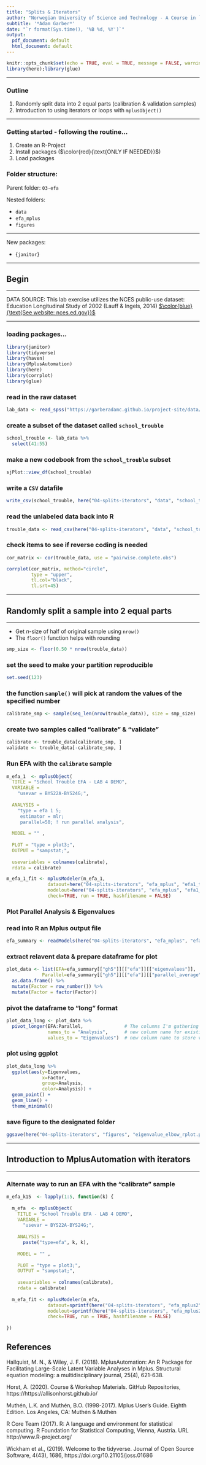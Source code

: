 ```yaml
---
title: "Splits & Iterators"
author: "Norwegian University of Science and Technology - A Course in `MplusAutomation`"
subtitle: '*Adam Garber*'
date: "`r format(Sys.time(), '%B %d, %Y')`"
output:
  pdf_document: default
  html_document: default
---
```


```r
knitr::opts_chunk$set(echo = TRUE, eval = TRUE, message = FALSE, warning = FALSE)
library(here);library(glue)
```

______________________________________________

### Outline

1. Randomly split data into 2 equal parts (calibration & validation samples)
2. Introduction to using iterators or loops with `mplusObject()`

____________________________________

### Getting started - following the routine...

1. Create an R-Project
2. Install packages ($\color{red}{\text{ONLY IF NEEDED}}$)
3. Load packages

### Folder structure:

Parent folder:
`03-efa`

Nested folders:

- `data`
- `efa_mplus`
- `figures`

____________________________________

New packages:

- {`janitor`}

____________________________________

## Begin 

____________________________________

DATA SOURCE: This lab exercise utilizes the NCES public-use dataset: Education Longitudinal Study of 2002 (Lauff & Ingels, 2014) [$\color{blue}{\text{See website: nces.ed.gov}}$](https://nces.ed.gov/surveys/els2002/avail_data.asp)

____________________________________

### loading packages...

```r
library(janitor)
library(tidyverse)
library(haven)
library(MplusAutomation)
library(here)
library(corrplot)
library(glue)
```

### read in the raw dataset 

```r
lab_data <- read_spss("https://garberadamc.github.io/project-site/data/els_sub1_spss.sav")
```

### create a subset of the dataset called `school_trouble`
```r
school_trouble <- lab_data %>% 
  select(41:55)
```

### make a new codebook from the `school_trouble` subset
```r
sjPlot::view_df(school_trouble)
```

### write a `CSV` datafile
```r
write_csv(school_trouble, here("04-splits-iterators", "data", "school_trouble_data.csv"))
```

### read the unlabeled data back into R
```r
trouble_data <- read_csv(here("04-splits-iterators", "data", "school_trouble_data.csv"))
```

### check items to see if reverse coding is needed 
```r
cor_matrix <- cor(trouble_data, use = "pairwise.complete.obs")

corrplot(cor_matrix, method="circle",
         type = "upper",
         tl.col="black", 
         tl.srt=45)
```

____________________________________

## Randomly split a sample into 2 equal parts

____________________________________

- Get *n*-size of half of original sample using `nrow()`
- The `floor()` function helps with rounding
```r
smp_size <- floor(0.50 * nrow(trouble_data))
```

### set the seed to make your partition reproducible
```r
set.seed(123)
```

### the function `sample()` will pick at random the values of the specified number
```r
calibrate_smp <- sample(seq_len(nrow(trouble_data)), size = smp_size)
```

### create two samples called "calibrate" & "validate"
```r
calibrate <- trouble_data[calibrate_smp, ]
validate <- trouble_data[-calibrate_smp, ]
```

### Run EFA with the `calibrate` sample
```r
m_efa_1  <- mplusObject(
  TITLE = "School Trouble EFA - LAB 4 DEMO", 
  VARIABLE = 
    "usevar = BYS22A-BYS24G;", 
  
  ANALYSIS = 
    "type = efa 1 5;   
     estimator = mlr;  
     parallel=50; ! run parallel analysis",
  
  MODEL = "" ,
  
  PLOT = "type = plot3;",
  OUTPUT = "sampstat;",
  
  usevariables = colnames(calibrate), 
  rdata = calibrate)

m_efa_1_fit <- mplusModeler(m_efa_1, 
               dataout=here("04-splits-iterators", "efa_mplus", "efa1_trouble.dat"),
               modelout=here("04-splits-iterators", "efa_mplus", "efa1_trouble.inp"),
               check=TRUE, run = TRUE, hashfilename = FALSE)
```

### Plot Parallel Analysis & Eigenvalues

### read into R an Mplus output file
```r
efa_summary <- readModels(here("04-splits-iterators", "efa_mplus", "efa1_trouble.out"), quiet = TRUE)
``` 

### extract relavent data & prepare dataframe for plot
```r
plot_data <- list(EFA=efa_summary[["gh5"]][["efa"]][["eigenvalues"]], 
             Parallel=efa_summary[["gh5"]][["efa"]][["parallel_average"]]) %>% 
  as.data.frame() %>% 
  mutate(Factor = row_number()) %>% 
  mutate(Factor = factor(Factor))
```

### pivot the dataframe to "long" format
```r
plot_data_long <- plot_data %>% 
  pivot_longer(EFA:Parallel,               # The columns I'm gathering together
               names_to = "Analysis",      # new column name for existing names
               values_to = "Eigenvalues")  # new column name to store values
``` 

### plot using ggplot
```r
plot_data_long %>% 
  ggplot(aes(y=Eigenvalues,
             x=Factor,
             group=Analysis,
             color=Analysis)) +
  geom_point() + 
  geom_line() + 
  theme_minimal()
``` 

### save figure to the designated folder
```r
ggsave(here("04-splits-iterators", "figures", "eigenvalue_elbow_rplot.png"), dpi=300, height=5, width=7, units="in")
```

____________________________________

## Introduction to MplusAutomation with iterators 

____________________________________

### Alternate way to run an EFA with the "calibrate" sample
```r
m_efa_k15  <- lapply(1:5, function(k) {
  
  m_efa  <- mplusObject(
    TITLE = "School Trouble EFA - LAB 4 DEMO", 
    VARIABLE = 
      "usevar = BYS22A-BYS24G;", 
    
    ANALYSIS = 
      paste("type=efa", k, k), 
    
    MODEL = "" ,
    
    PLOT = "type = plot3;",
    OUTPUT = "sampstat;",
    
    usevariables = colnames(calibrate), 
    rdata = calibrate)
  
  m_efa_fit <- mplusModeler(m_efa, 
               dataout=sprintf(here("04-splits-iterators", "efa_mplus2", "efa_trouble.dat"), k),
               modelout=sprintf(here("04-splits-iterators", "efa_mplus2", "efa_%d_trouble.inp"), k),
               check=TRUE, run = TRUE, hashfilename = FALSE)
  
})
```


## References

Hallquist, M. N., & Wiley, J. F. (2018). MplusAutomation: An R Package for Facilitating Large-Scale Latent Variable Analyses in Mplus. Structural equation modeling: a multidisciplinary journal, 25(4), 621-638.

Horst, A. (2020). Course & Workshop Materials. GitHub Repositories, https://https://allisonhorst.github.io/

Muthén, L.K. and Muthén, B.O. (1998-2017).  Mplus User’s Guide.  Eighth Edition. Los Angeles, CA: Muthén & Muthén

R Core Team (2017). R: A language and environment for statistical computing. R Foundation for Statistical Computing, Vienna, Austria. URL http://www.R-project.org/

Wickham et al., (2019). Welcome to the tidyverse. Journal of Open Source Software, 4(43), 1686, https://doi.org/10.21105/joss.01686
